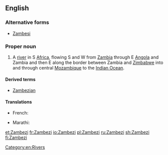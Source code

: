 ==English==
{{wikipedia}}

===Alternative forms===
* [[Zambesi]]

===Proper noun===
{{en-proper noun}}

# A [[river]] in S [[Africa]], flowing S and W from [[Zambia]] through E [[Angola]] and Zambia and then E along the border between Zambia and [[Zimbabwe]] into and through central [[Mozambique]] to the [[Indian Ocean]].

====Derived terms====
* [[Zambezian]]

====Translations====
{{trans-top|African river}}
* French: {{t+|fr|Zambèze|m}}
{{trans-mid}}
* Marathi: {{t|mr|जाम्बेजी|f|tr=zāmbezī|sc=Deva}}
{{trans-bottom}}

[[Category:en:Rivers]]

[[et:Zambezi]]
[[fr:Zambezi]]
[[io:Zambezi]]
[[pl:Zambezi]]
[[ru:Zambezi]]
[[sh:Zambezi]]
[[fi:Zambezi]]